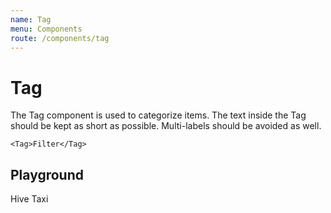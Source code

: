 ```yaml
---
name: Tag
menu: Components
route: /components/tag
---
```



# Tag

The Tag component is used to categorize items. The text inside the Tag should be kept as short as possible. Multi-labels
should be avoided as well.

<DismissibleTag />

```
<Tag>Filter</Tag>
```

## Playground

<Playground>
    <Tag>Hive</Tag>
    <Tag dismissible={false}>Taxi</Tag>
</Playground>
